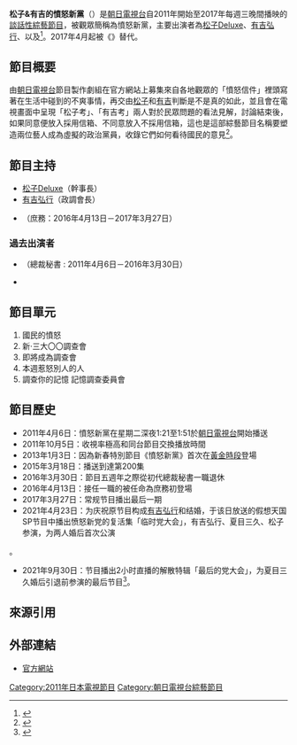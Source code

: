 {{更新|time=2021-04-22T14:27:17+00:00}}
{{電視節目資訊框
| 顏色      = Orange
| 名稱      = 松子&有吉的憤怒新黨
| 英文名稱  =  マツコ&有吉の怒り新党
| 圖片      = 
| 圖說      = 
| 別名      = 憤怒新黨
| 類型      = [[談話節目|談話節目]]<br/>[[綜藝節目|綜藝節目]]
| 格式      = 
| 原作      = 
| 開創      = 
| 開發      = 
| 編劇      = 
| 總導演    = 
| 導演      = 
| 助理導演  = 
| 創意總監  = 
| 主持      = {{link-ja|夏目三久}} → {{link-jp|青山愛|青山愛 (アナウンサー)}}
| 聯合主持  = 
| 主演      = [[松子Deluxe|松子Deluxe]]<br/>[[有吉弘行|有吉弘行]]<br/>
| 評委      = 
| 配音      = 
| 旁白      = {{link-jp|塙宣之|ナイツ (お笑いコンビ}} → {{link-jp|青山愛|青山愛 (アナウンサー)}}
| 國家      = {{JPN}}
| 語言      = [[日本語|日本語]]
| 字幕      = [[日本語|日本語]]
| 標語      = 
| 季數      = 
| 集數      = 
| 每集列表  = 
| 每集長度  = 30[[分鐘|分鐘]]
| 配樂      = 
| 主題曲    = 
| 片頭曲    = T.O.R.N.A.D.O.
| 作曲      = 
| 作詞      = 
| 演唱      = The Go! Team
| 片尾曲    =(Just Like) Starting Over
| 作曲2     = 
| 作詞2     = 
| 演唱2     = [[約翰·藍儂|約翰藍儂]] 
| 插曲      = 
| 製作年份  = 2011年
| 製片人    = 梶山貴弘<br/>藤井智久（GP）
| 共同製片人 = 
| 出品人    = 
| 總監製    = 
| 監製      = 
| 執行製作  = 
| 共同執行製作 = 
<!-- | 副製作人  =  -->
| 顧問標籤  = 
| 顧問      = 
| 故事標籤  = 
| 故事      = 
| 編審      = 
| 剪輯      = 
| 外景      = 
| 攝影      = 
| 機位      = 
| 製作公司  = [[File:TV_Asahi_Logo.svg|50px]] [[朝日電視台|朝日電視台]]
| 電視網    = [[全日本新聞網|全日本新聞網]]
| 圖像制式  = [[高畫質電視|高畫質電視]]
| 聲音制式  = 立體聲
| 播出國家  = {{JPN}}

| 集數0     = 
| 每集長度0 = 
| 開始      = {{start date|2011|4|6}}
| 結束      =  {{end date|2011|9|28}}
| 電視網1   = [[全日本新聞網|全日本新聞網]]
| 圖像制式1 = [[高畫質電視|高畫質電視]]
| 聲音制式1 = 立體聲
| 播出國家1 = {{JPN}}
| 集數1     = 
| 每集長度1 = 
| 開始1     ={{start date|2011|10|5}}
| 結束1     ={{end date|2017|3|29}}
| 前作      = 
| 續作      = {{link-ja|松子&有吉假想天国|マツコ&有吉 かりそめ天国}}
| 相關節目  = {{link-jp|有田與松子與男與女|有田とマツコと男と女}}
| 中國大陸名稱 =  
| 台灣名稱  = 松子&有吉的憤怒新黨
| 港澳名稱  = 
| 新加坡名稱  =  
| 馬來西亞名稱 =  
| 官方網站  = http://www.tv-asahi.co.jp/ikari
| 製作網站  = 
| imdb_id   = 
| tv_com_id = 
}}

'''松子&有吉的憤怒新黨'''（{{jpn|j=マツコ&有吉の怒り新党|hg=まつことありよりのいかりしんとう|rm=Matsuko to Ariyoshi no Ikari Sintou|f=h}}）是[[朝日電視台|朝日電視台]]自2011年開始至2017年每週三晚間播映的[[談話節目|談話性]][[綜藝節目|綜藝節目]]，被觀眾簡稱為憤怒新黨，主要出演者為[[松子Deluxe|松子Deluxe]]、[[有吉弘行|有吉弘行]]、以及{{link-jp|青山愛|青山愛 (アナウンサー)}}<ref>{{Cite web |url = https://medium.com/p/ad49810eddc9 |title = 每一天都可以看得到マツコ的綜藝節目！ |author = 許組長 |date = 2016年6月8日 |publisher = Medium |language = zh-tw |accessdate = 2016年8月30日 |quote = 我們通常暱稱這節目為《怒り新党》，是由幹事長マツコ、政調会長有吉弘行、以及司儀青山愛（今年4月代替夏目三久加入），三人一起主持的談話性節目，幾個月前総裁秘書夏目三久還在時，有種這個節目的重心其實在她身上的感覺，為甚麼？《怒り新党》其實就是每集會蒐集來自全國各地民眾的問題，然後由夏目三久來朗讀觀眾的疑問，接著再請松子和有吉回答，通常節目就會出現「有吉考」和「マツ考」的論點。 }}</ref>。2017年4月起被《{{link-ja|松子&有吉假想天国|マツコ&有吉 かりそめ天国}}》替代。

==節目概要==

由[[朝日電視台|朝日電視台]]節目製作劇組在官方網站上募集來自各地觀眾的「憤怒信件」裡頭寫著在生活中碰到的不爽事情，再交由[[松子|松子]]和[[有吉弘行|有吉]]判斷是不是真的如此，並且會在電視畫面中呈現「松子考」、「有吉考」兩人對於民眾問題的看法見解，討論結束後，如果同意便放入採用信箱、不同意放入不採用信箱，這也是這部綜藝節目名稱要塑造兩位藝人成為虛擬的政治黨員，收錄它們如何看待國民的意見<ref>{{Cite web |url = http://hittt-fun.blogspot.tw/2016/08/blog-post_363.html |title = 如果你有「看到電視裡的人物將出糗就馬上轉台」的怪異行為，真相其實是因為這個症狀！ |author = 熱爆娛樂+ |date = 2016年8月29日 |publisher = Blogspot |language = zh-tw |accessdate = 2016年8月30日 |quote = 你曾經有過看到電視劇或是電影裡的人即將出糗就害怕到不敢看或甚至馬上轉台的狀況嗎？是不是覺得這種狀況很怪異但是又不知道為什麼會這樣呢？最近日本朝日電視台節目《マツコ&有吉の怒り新党》（松子和有吉的憤怒新黨）剛好在探討這樣的心理狀態，許多有過同樣經驗的人熱烈迴響，引起熱議；廢話不多說，趕快一起來看看吧！}}</ref>。

==節目主持==
* [[松子Deluxe|松子Deluxe]]（幹事長）
* [[有吉弘行|有吉弘行]]（政調會長）
* {{link-jp|青山愛|青山愛 (アナウンサー)}}（庶務：2016年4月13日－2017年3月27日）

=== 過去出演者 ===
* {{link-jp|夏目三久|夏目三久}}（總裁秘書 : 2011年4月6日－2016年3月30日）
* {{link-jp|塙宣之|ナイツ (お笑いコンビ}}

==節目單元==
# 國民的憤怒
# 新·三大〇〇調查會
# 即將成為調查會
# 本週惹怒別人的人
# 調查你的記憶 記憶調查委員會

==節目歷史==
* 2011年4月6日：憤怒新黨在星期二深夜1:21至1:51於[[朝日電視台|朝日電視台]]開始播送
* 2011年10月5日：收視率極高和同台節目{{link-jp|シルシルミシル|シルシルミシルさんデー}}交換播放時間
* 2013年1月3日：因為新春特別節目《憤怒新黨》首次在[[黃金時段|黃金時段]]登場
* 2015年3月18日：播送到達第200集
* 2016年3月30日：節目五週年之際{{link-jp|夏目三久|夏目三久}}從初代總裁秘書一職退休
* 2016年4月13日：接任{{link-jp|夏目三久|夏目三久}}一職的{{link-jp|青山愛|青山愛 (アナウンサー)}}被任命為庶務初登場
* 2017年3月27日：常规节目播出最后一期
* 2021年4月23日：为庆祝原节目构成[[有吉弘行|有吉弘行]]和{{link-ja|夏目三久}}结婚，于该日放送的假想天国SP节目中播出愤怒新党的复活集「临时党大会」，有吉弘行、夏目三久、松子参演，为两人婚后首次公演<Ref>
{{cite news|title=有吉弘行夫妇婚后首次合作上节目 两人与松子合影|url=https://ent.sina.com.cn/s/j/2021-04-22/doc-ikmyaawc1154812.shtml|work=新浪娱乐|date=2021-04-22|accessdate=2021-04-22|archive-date=2021-04-22|archive-url=https://web.archive.org/web/20210422142726/https://ent.sina.com.cn/s/j/2021-04-22/doc-ikmyaawc1154812.shtml|dead-url=no}}
</ref>。
* 2021年9月30日：节目播出2小时直播的解散特辑「最后的党大会」，为夏目三久婚后引退前参演的最后节目<ref>{{cite news|title=テレ朝「怒り新党」、夏目三久引退の30日に緊急生放送！マツコ、有吉と最後の3ショット|url=https://news.yahoo.co.jp/articles/202a50a2c463938e8c7b3da4afd4e036cd4fae5c|publisher=Yahoo News|date=2021-09-27|accessdate=2021-09-29|archive-date=2021-09-29|archive-url=https://web.archive.org/web/20210929130848/https://news.yahoo.co.jp/articles/202a50a2c463938e8c7b3da4afd4e036cd4fae5c|dead-url=no}}</ref>。

==來源引用==
{{reflist}}

==外部連結==
* [http://www.tv-asahi.co.jp/ikari 官方網站] {{Wayback|url=http://www.tv-asahi.co.jp/ikari |date=20210304003458 }}

{{DEFAULTSORT:Matsuko to Ariyoshi no Ikari Sintou}}
[[Category:2011年日本電視節目|Category:2011年日本電視節目]]
[[Category:朝日電視台綜藝節目|Category:朝日電視台綜藝節目]]